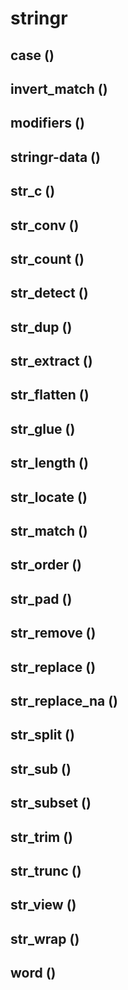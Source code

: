 # stringr {#stringr}

## case ()

## invert_match ()

## modifiers ()

## stringr-data ()

## str_c ()

## str_conv ()

## str_count ()

## str_detect ()

## str_dup ()

## str_extract ()

## str_flatten ()

## str_glue ()

## str_length ()

## str_locate ()

## str_match ()

## str_order ()

## str_pad ()

## str_remove ()

## str_replace ()

## str_replace_na ()

## str_split ()

## str_sub ()

## str_subset ()

## str_trim ()

## str_trunc ()

## str_view ()

## str_wrap ()

## word ()
